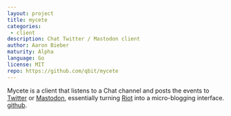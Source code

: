 ```yaml
---
layout: project
title: mycete
categories: 
 - client
description: Chat Twitter / Mastodon client
author: Aaron Bieber
maturity: Alpha
language: Go
license: MIT
repo: https://github.com/qbit/mycete
---
```


Mycete is a client that listens to a Chat channel and posts the events to [Twitter](https://twitter.com) or [Mastodon](https://mastodon.social), essentially turning [Riot](https://riot.im) into a micro-blogging interface. [github](https://github.com/qbit/mycete).


